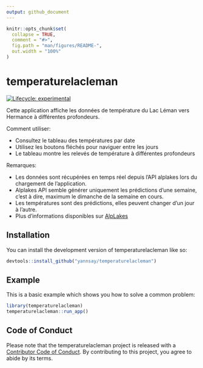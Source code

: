 ```yaml
---
output: github_document
---
```


<!-- README.md is generated from README.Rmd. Please edit that file -->

```r
knitr::opts_chunk$set(
  collapse = TRUE,
  comment = "#>",
  fig.path = "man/figures/README-",
  out.width = "100%"
)
```

# temperaturelacleman

<!-- badges: start -->
[![Lifecycle: experimental](https://img.shields.io/badge/lifecycle-experimental-orange.svg)](https://lifecycle.r-lib.org/articles/stages.html#experimental)
<!-- badges: end -->

Cette application affiche les données de température du Lac Léman vers Hermance à différentes profondeurs.

Comment utiliser:

- Consultez le tableau des températures par date
- Utilisez les boutons fléchés pour naviguer entre les jours
- Le tableau montre les relevés de température à différentes profondeurs

Remarques:

- Les données sont récupérées en temps réel depuis l'API alplakes lors du chargement de l'application.
- Alplakes API semble générer uniquement les prédictions d'une semaine, c'est à dire, maximum le dimanche de la semaine en cours.
- Les températures sont des prédictions, elles peuvent changer d'un jour à l'autre.
- Plus d'informations disponibles sur [AlpLakes](https://www.alplakes.eawag.ch/)

## Installation

You can install the development version of temperaturelacleman like so:

``` r
devtools::install_github("yannsay/temperaturelacleman")
```

## Example

This is a basic example which shows you how to solve a common problem:

```r
library(temperaturelacleman)
temperaturelacleman::run_app()
```

## Code of Conduct

Please note that the temperaturelacleman project is released with a [Contributor Code of Conduct](https://contributor-covenant.org/version/2/1/CODE_OF_CONDUCT.html). By contributing to this project, you agree to abide by its terms.
